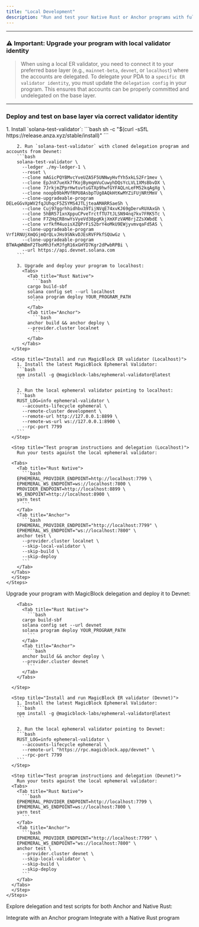 ```yaml
---
title: "Local Development"
description: "Run and test your Native Rust or Anchor programs with full customization on your local host and Ephemeral Rollups minimizing network latency and rate limit risk."
---
```



---

### ⚠️ Important: Upgrade your program with local validator identity

> When using a local ER validator, you need to connect it to your preferred base layer (e.g., `mainnet-beta`, `devnet`, or `localhost`) where the accounts are delegated. To delegate your PDA to a `specific ER validator identity`, you must update the `delegation config` in your program. This ensures that accounts can be properly committed and undelegated on the base layer.

<Validators />

---

### Deploy and test on base layer via correct validator identity

<Tabs>
<Tab title="solana-test-validator (localhost)">
    <Steps>
      <Step title="Set up Solana Test Validator (Localhost) and deploy your upgraded program">
        1. Install `solana-test-validator`:
        ```bash
        sh -c "$(curl -sSfL https://release.anza.xyz/stable/install)"
        ```

        2. Run `solana-test-validator` with cloned delegation program and accounts from Devnet:
        ```bash
        solana-test-validator \
          --ledger ./my-ledger-1 \
          --reset \
          --clone mAGicPQYBMvcYveUZA5F5UNNwyHvfYh5xkLS2Fr1mev \
          --clone EpJnX7ueXk7fKojBymqmVuCuwyhDQsYcLVL1XMsBbvDX \
          --clone 7JrkjmZPprHwtuvtuGTXp9hwfGYFAQLnLeFM52kqAgXg \
          --clone noopb9bkMVfRPU8AsbpTUg8AQkHtKwMYZiFUjNRtMmV \
          --clone-upgradeable-program DELeGGvXpWV2fqJUhqcF5ZSYMS4JTLjteaAMARRSaeSh \
          --clone Cuj97ggrhhidhbu39TijNVqE74xvKJ69gDervRUXAxGh \
          --clone 5hBR571xnXppuCPveTrctfTU7tJLSN94nq7kv7FRK5Tc \
          --clone F72HqCR8nwYsVyeVd38pgKkjXmXFzVAM8rjZZsXWbdE \
          --clone vrfkfM4uoisXZQPrFiS2brY4oMkU9EWjyvmvqaFd5AS \
          --clone-upgradeable-program Vrf1RNUjXmQGjmQrQLvJHs9SNkvDJEsRVFPkfSQUwGz \
          --clone-upgradeable-program BTWAqWNBmF2TboMh3fxMJfgR16xGHYD7Kgr2dPwbRPBi \
          --url https://api.devnet.solana.com
        ```

        3. Upgrade and deploy your program to localhost:
          <Tabs>
            <Tab title="Rust Native">
              ```bash
            cargo build-sbf
            solana config set --url localhost
            solana program deploy YOUR_PROGRAM_PATH
              ```
            </Tab>
            <Tab title="Anchor">
              ```bash
            anchor build && anchor deploy \
            --provider.cluster localnet
              ```
            </Tab>
          </Tabs>
      </Step>

      <Step title="Install and run MagicBlock ER validator (Localhost)">
        1. Install the latest MagicBlock Ephemeral Validator:
        ```bash
        npm install -g @magicblock-labs/ephemeral-validator@latest
        ```

        2. Run the local ephemeral validator pointing to localhost:
        ```bash
        RUST_LOG=info ephemeral-validator \
          --accounts-lifecycle ephemeral \
          --remote-cluster development \
          --remote-url http://127.0.0.1:8899 \
          --remote-ws-url ws://127.0.0.1:8900 \
          --rpc-port 7799
        ```
      </Step>

      <Step title="Test program instructions and delegation (Localhost)">
        Run your tests against the local ephemeral validator:

      <Tabs>
        <Tab title="Rust Native">
          ```bash
        EPHEMERAL_PROVIDER_ENDPOINT=http://localhost:7799 \
        EPHEMERAL_WS_ENDPOINT=ws://localhost:7800 \
        PROVIDER_ENDPOINT=http://localhost:8899 \
        WS_ENDPOINT=http://localhost:8900 \
        yarn test
          ```
        </Tab>
        <Tab title="Anchor">
          ```bash
        EPHEMERAL_PROVIDER_ENDPOINT="http://localhost:7799" \
        EPHEMERAL_WS_ENDPOINT="ws://localhost:7800" \
        anchor test \
          --provider.cluster localnet \
          --skip-local-validator \
          --skip-build \
          --skip-deploy
          ```
        </Tab>
      </Tabs>
      </Step>
    </Steps>

  </Tab>
  <Tab title="devnet">
    <Steps>
      <Step title="Upgrade and deploy program on Devnet">
        Upgrade your program with MagicBlock delegation and deploy it to Devnet:

        <Tabs>
          <Tab title="Rust Native">
            ```bash
          cargo build-sbf
          solana config set --url devnet
          solana program deploy YOUR_PROGRAM_PATH
            ```
          </Tab>
          <Tab title="Anchor">
            ```bash
          anchor build && anchor deploy \
          --provider.cluster devnet
            ```
          </Tab>
        </Tabs>

      </Step>

      <Step title="Install and run MagicBlock ER validator (Devnet)">
        1. Install the latest MagicBlock Ephemeral Validator:
        ```bash
        npm install -g @magicblock-labs/ephemeral-validator@latest
        ```

        2. Run the local ephemeral validator pointing to Devnet:
        ```bash
        RUST_LOG=info ephemeral-validator \
          --accounts-lifecycle ephemeral \
          --remote-url "https://rpc.magicblock.app/devnet" \
          --rpc-port 7799
        ```
      </Step>

      <Step title="Test program instructions and delegation (Devnet)">
        Run your tests against the local ephemeral validator:
      <Tabs>
        <Tab title="Rust Native">
          ```bash
        EPHEMERAL_PROVIDER_ENDPOINT=http://localhost:7799 \
        EPHEMERAL_WS_ENDPOINT=ws://localhost:7800 \
        yarn test
          ```
        </Tab>
        <Tab title="Anchor">
          ```bash
        EPHEMERAL_PROVIDER_ENDPOINT="http://localhost:7799" \
        EPHEMERAL_WS_ENDPOINT="ws://localhost:7800" \
        anchor test \
          --provider.cluster devnet \
          --skip-local-validator \
          --skip-build \
          --skip-deploy
          ```
        </Tab>
      </Tabs>
      </Step>
    </Steps>

  </Tab>
</Tabs>

Explore delegation and test scripts for both Anchor and Native Rust:

<CardGroup cols={2}>
  <Card
    title="Anchor"
    icon="anchor"
    href="/pages/ephemeral-rollups-ers/how-to-guide/anchor"
    iconType="duotone"
  >
    Integrate with an Anchor program
  </Card>
  <Card
    title="Native Rust"
    icon="rust"
    href="/pages/ephemeral-rollups-ers/how-to-guide/rust"
    iconType="duotone"
  >
    Integrate with a Native Rust program
  </Card>
</CardGroup>
